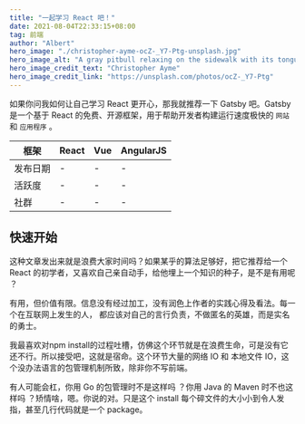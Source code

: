 ```yaml
---
title: "一起学习 React 吧！"
date: 2021-08-04T22:33:15+08:00
tag: 前端
author: "Albert"
hero_image: "./christopher-ayme-ocZ-_Y7-Ptg-unsplash.jpg"
hero_image_alt: "A gray pitbull relaxing on the sidewalk with its tongue hanging out"
hero_image_credit_text: "Christopher Ayme"
hero_image_credit_link: "https://unsplash.com/photos/ocZ-_Y7-Ptg"
---
```


如果你问我如何让自己学习 React 更开心，那我就推荐一下 Gatsby 吧。Gatsby 是一个基于 React 的免费、开源框架，用于帮助开发者构建运行速度极快的 `网站` 和 `应用程序` 。

| 框架     | React | Vue  | AngularJS |
| -------- | ----- | ---- | --------- |
| 发布日期 | -     | -    | -         |
| 活跃度   | -     | -    | -         |
| 社群     | -     | -    | -         |


## 快速开始

这种文章发出来就是浪费大家时间吗？如果某乎的算法足够好，把它推荐给一个 React 的初学者，又喜欢自己亲自动手，给他埋上一个知识的种子，是不是有用呢 ？

有用，但价值有限。信息没有经过加工，没有润色上作者的实践心得及看法。每一个在互联网上发生的人， 都应该对自己的言行负责，不做匿名的英雄，而是实名的勇士。

我最喜欢对npm install的过程吐槽，仿佛这个环节就是在浪费生命，可是没有它还不行。所以接受吧，这就是宿命。这个环节大量的网络 IO 和 本地文件 IO，这个没办法语言的包管理机制所致，除非你不写前端。

有人可能会杠，你用 Go 的包管理时不是这样吗 ？你用 Java 的 Maven 时不也这样吗 ？矫情啥，嗯。你说的对。只是这个 install 每个碎文件的大小小到令人发指，甚至几行代码就是一个 package。